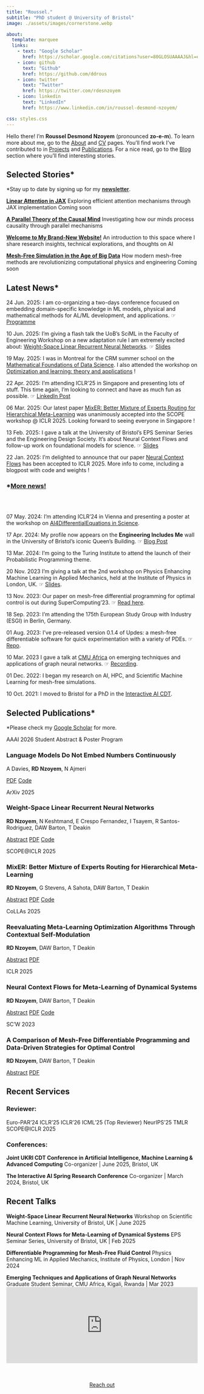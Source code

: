 ```yaml
---
title: "Roussel."
subtitle: "PhD student @ University of Bristol"
image: ./assets/images/cornerstone.webp

about:
  template: marquee
  links:
    - text: "Google Scholar"
      href: https://scholar.google.com/citations?user=80GLOSUAAAAJ&hl=en
    - icon: github
      text: "Github"
      href: https://github.com/ddrous
    - icon: twitter
      text: "Twitter"
      href: https://twitter.com/rdesnzoyem
    - icon: linkedin
      text: "LinkedIn"
      href: https://www.linkedin.com/in/roussel-desmond-nzoyem/

css: styles.css
---
```


<!--

ABOUT ME

-->

<section>
<p>
Hello there! I'm <strong>Roussel Desmond Nzoyem</strong> (pronounced <strong>zo-e-m</strong>). To learn more about me, go to the <a href="/about.qmd">About</a> and <a href="/cv.qmd">CV</a> pages. You'll find work I've contributed to in <a href="/projects.qmd">Projects</a> and <a href="/publications.qmd">Publications</a>. For a nice read, go to the <a href="/posts.qmd">Blog</a> section where you'll find interesting stories.
</p>
</section>



<section>
<h2><i class="fas fa-feather-alt"></i> Selected Stories*</h2>
<!-- <p style="margin-top: 2rem; font-size: 1.05em; color: #495057;"> -->
*Stay up to date by signing up for my <a href="/posts.qmd" style="font-weight: 600;">newsletter</a>.
<!-- </p> -->

<div class="story-compact">
<strong><i class="fas fa-code"></i> <a href="/posts/linear-attention-jax/index.qmd">Linear Attention in JAX</a></strong>
<span>Exploring efficient attention mechanisms through JAX implementation</span>
<span class="story-status">Coming soon</span>
</div>

<div class="story-compact">
<strong><i class="fas fa-brain"></i> <a href="/posts/parallel-mind-theory/index.qmd">A Parallel Theory of the Causal Mind</a></strong>
<span>Investigating how our minds process causality through parallel mechanisms</span>
</div>

<div class="story-compact">
<strong><i class="fas fa-rocket"></i> <a href="/posts/welcome/index.qmd">Welcome to My Brand-New Website!</a></strong>
<span>An introduction to this space where I share research insights, technical explorations, and thoughts on AI</span>
</div>

<div class="story-compact">
<strong><i class="fas fa-project-diagram"></i> <a href="/posts/mesh-free-simulation/index.qmd">Mesh-Free Simulation in the Age of Big Data</a></strong>
<span>How modern mesh-free methods are revolutionizing computational physics and engineering</span>
<span class="story-status">Coming soon</span>
</div>
</section>

<!--

NEWS

-->

<section>
<h2><i class="fas fa-bullhorn"></i> Latest News*</h2>
<div class="news-item">
<span class="news-date">24 Jun. 2025:</span> I am co-organizing a two-days conference focused on embedding domain-specific knowledge in ML models, physical and mathematical methods for AL/ML development, and applications. ☞ <a href="https://cdt-aimlac.org/cdt-conference2025.html" class="external" target="_blank">Programme</a>
</div>
<div class="news-item">
<span class="news-date">10 Jun. 2025:</span> I'm giving a flash talk the UoB's SciML in the Faculty of Engineering Workshop on a new adaptation rule I am extremely excited about: <a href="https://arxiv.org/abs/2506.01153" class="external" target="_blank">Weight-Space Linear Recurrent Neural Networks</a>. ☞ <a href="https://drive.google.com/file/d/1I2VI_c3pV2xdjeHcSQo4FiyugjY7BIKV/view?usp=sharing" class="external" target="_blank">Slides</a>
</div>
<div class="news-item">
<span class="news-date">19 May. 2025:</span> I was in Montreal for the CRM summer school on the <a href="https://www.crmath.ca/en/activities/#/type/activity/id/3993" class="external" target="_blank">Mathematical Foundations of Data Science</a>. I also attended the workshop on <a href="https://www.crmath.ca/en/activities/#/type/activity/id/3994" class="external" target="_blank">Optimization and learning: theory and applications</a> !
</div>
<div class="news-item">
<span class="news-date">22 Apr. 2025:</span> I'm attending ICLR'25 in Singapore and presenting lots of stuff. This time again, I'm looking to connect and have as much fun as possible. ☞ <a href="https://www.linkedin.com/posts/roussel-desmond-nzoyem_iclr2025-ncf-mixer-activity-7318565522189537280-rQEm?utm_source=share&utm_medium=member_desktop&rcm=ACoAAB61F7IBWaLUUAnVeGDAWO94NrKSMXnAWu4" class="external" target="_blank">LinkedIn Post</a>
</div>
<div class="news-item">
<span class="news-date">06 Mar. 2025:</span> Our latest paper <a href="https://openreview.net/forum?id=NteuHm0UXw" class="external" target="_blank">MixER: Better Mixture of Experts Routing for Hierarchical Meta-Learning</a> was unanimously accepted into the SCOPE workshop @ ICLR 2025. Looking forward to seeing everyone in Singapore !
</div>
<div class="news-item">
<span class="news-date">13 Feb. 2025:</span> I gave a talk at the University of Bristol's EPS Seminar Series and the Engineering Design Society. It's about Neural Context Flows and follow-up work on foundational models for science. ☞ <a href="https://docs.google.com/presentation/d/1bJjbbQAohUw3EmT_N7iTpv5UY-wUvfAN/edit?usp=sharing&ouid=107359549014130993105&rtpof=true&sd=true" class="external" target="_blank">Slides</a>
</div>
<div class="news-item">
<span class="news-date">22 Jan. 2025:</span> I'm delighted to announce that our paper <a href="https://openreview.net/forum?id=8vzMLo8LDN" class="external" target="_blank">Neural Context Flows</a> has been accepted to ICLR 2025. More info to come, including a blogpost with code and weights !
</div>

<a data-bs-toggle="collapse" data-bs-target="#collapseExample" aria-expanded="false" aria-controls="collapseExample">
<span role="button"><h3>*<u>More news!</u></h3></span>
</a>

<div class="collapse" id="collapseExample" style="margin-bottom:1rem;">
<div class="card card-body" style="padding-bottom: 0 !important; margin-bottom: 0 !important;padding-top:2rem;">
<!-- Collapsed news items go here -->
<div class="news-item">
<span class="news-date">07 May. 2024:</span> I'm attending ICLR'24 in Vienna and presenting a poster at the workshop on <a href="https://ai4diffeqtnsinsci.github.io" class="external" target="_blank">AI4DifferentialEquations in Science</a>.
</div>
<div class="news-item">
<span class="news-date">17 Apr. 2024:</span> My profile now appears on the <strong>Engineering Includes Me</strong> wall in the University of Bristol's iconic Queen's Building. ☞ <a href="https://engineering.blogs.bristol.ac.uk/engineering-includes-me-roussel-desmond-nzoyem/" class="external" target="_blank">Blog Post</a>
</div>
<div class="news-item">
<span class="news-date">13 Mar. 2024:</span> I'm going to the Turing Institute to attend the launch of their Probabilistic Programming theme.
</div>
<div class="news-item">
<span class="news-date">20 Nov. 2023</span> I'm giving a talk at the 2nd workshop on Physics Enhancing Machine Learning in Applied Mechanics, held at the Institute of Physics in London, UK. ☞ <a href="https://drive.google.com/file/d/1DM1rC5qns4UA-MuWNPema72sYnKwcEw7/view?usp=sharing" class="external" target="_blank">Slides</a>.
</div>
<div class="news-item">
<span class="news-date">13 Nov. 2023:</span> Our paper on mesh-free differential programming for optimal control is out during SuperComputing'23. ☞ <a href="https://dl.acm.org/doi/10.1145/3624062.3626078" class="external" target="_blank">Read here</a>.
</div>
<div class="news-item">
<span class="news-date">18 Sep. 2023:</span> I'm attending the 175th European Study Group with Industry (ESGI) in Berlin, Germany.
</div>
<div class="news-item">
<span class="news-date">01 Aug. 2023:</span> I've pre-released version 0.1.4 of Updes: a mesh-free differentiable software for quick experimentation with a variety of PDEs. ☞ <a href="https://github.com/ddrous/Updec" class="external" target="_blank">Repo</a>.
</div>
<div class="news-item">
<span class="news-date">10 Mar. 2023</span> I gave a talk at <a href="https://www.africa.engineering.cmu.edu" class="external" target="_blank">CMU Africa</a> on emerging techniques and applications of graph neural networks. ☞ <a href="https://youtu.be/ahG-LG0ABRQ" class="external" target="_blank">Recording</a>.
</div>
<div class="news-item">
<span class="news-date">01 Dec. 2022:</span> I began my research on AI, HPC, and Scientific Machine Learning for mesh-free simulations.
</div>
<div class="news-item">
<span class="news-date">10 Oct. 2021:</span> I moved to Bristol for a PhD in the <a href="https://www.bristol.ac.uk/cdt/interactive-ai/" class="external" target="_blank">Interactive AI CDT</a>.
</div>
</div>
</div>
</section>



<!--

SELECTED PUBLICATIONS

-->

<section>
<h2><i class="fas fa-book-open"></i> Selected Publications*</h2>
<!-- <p class="note"> -->
<!-- </p> -->

<div class="publications-list">
*Please check my <a href="https://scholar.google.com/citations?user=80GLOSUAAAAJ&hl=en">Google Scholar</a> for more.

<div class="pub-item">
<div style="margin-top: 0.2rem;">
<span class="venue-badge venue-aaai">AAAI 2026 Student Abstract & Poster Program</span>
</div>
<div class="pub-content">
<h3 class="pub-title">Language Models Do Not Embed Numbers Continuously</h3>
<p class="pub-authors">A Davies, **RD Nzoyem**, N Ajmeri</p>
<div class="pub-links">
<!-- <a href="publications/nzoyem2025weightspace.qmd" class="pub-link">Abstract</a> -->
<a href="https://arxiv.org/pdf/2510.08009?" class="pub-link" target="_blank">PDF</a>
<a href="#" class="pub-link">Code</a>
</div>
</div>
</div>

<div class="pub-item">
<div style="margin-top: 0.2rem;">
<span class="venue-badge venue-arxiv">ArXiv 2025</span>
</div>
<div class="pub-content">
<h3 class="pub-title">Weight-Space Linear Recurrent Neural Networks</h3>
<p class="pub-authors">**RD Nzoyem**, N Keshtmand, E Crespo Fernandez, I Tsayem, R Santos-Rodriguez, DAW Barton, T Deakin</p>
<div class="pub-links">
<a href="publications/nzoyem2025weightspace.qmd" class="pub-link">Abstract</a>
<a href="https://arxiv.org/abs/2506.01153" class="pub-link" target="_blank">PDF</a>
<a href="#" class="pub-link">Code</a>
</div>
</div>
</div>

<div class="pub-item">
<div style="margin-top: 0.2rem;">
<span class="venue-badge venue-iclr">SCOPE@ICLR 2025</span>
</div>
<div class="pub-content">
<h3 class="pub-title">MixER: Better Mixture of Experts Routing for Hierarchical Meta-Learning</h3>
<p class="pub-authors">**RD Nzoyem**, G Stevens, A Sahota, DAW Barton, T Deakin</p>
<div class="pub-links">
<a href="publications/nzoyem2025foundational.qmd" class="pub-link">Abstract</a>
<a href="https://openreview.net/forum?id=NteuHm0UXw" class="pub-link" target="_blank">PDF</a>
<a href="#" class="pub-link">Code</a>
</div>
</div>
</div>

<div class="pub-item">
<div style="margin-top: 0.2rem;">
<span class="venue-badge venue-collas">CoLLAs 2025</span>
</div>
<div class="pub-content">
<h3 class="pub-title">Reevaluating Meta-Learning Optimization Algorithms Through Contextual Self-Modulation</h3>
<p class="pub-authors">**RD Nzoyem**, DAW Barton, T Deakin</p>
<div class="pub-links">
<a href="publications/nzoyem2025reevaluating.qmd" class="pub-link">Abstract</a>
<a href="https://arxiv.org/abs/2410.01655" class="pub-link">PDF</a>
</div>
</div>
</div>

<div class="pub-item">
<div style="margin-top: 0.2rem;">
<span class="venue-badge venue-iclr">ICLR 2025</span>
</div>
<div class="pub-content">
<h3 class="pub-title">Neural Context Flows for Meta-Learning of Dynamical Systems</h3>
<p class="pub-authors">**RD Nzoyem**, DAW Barton, T Deakin</p>
<div class="pub-links">
<a href="publications/nzoyem2025neural.qmd" class="pub-link">Abstract</a>
<a href="https://openreview.net/forum?id=8vzMLo8LDN" class="pub-link" target="_blank">PDF</a>
<a href="#" class="pub-link">Code</a>
</div>
</div>
</div>

<div class="pub-item">
<div style="margin-top: 0.2rem;">
<span class="venue-badge venue-scw">SC'W 2023</span>
</div>
<div class="pub-content">
<h3 class="pub-title">A Comparison of Mesh-Free Differentiable Programming and Data-Driven Strategies for Optimal Control</h3>
<p class="pub-authors">**RD Nzoyem**, DAW Barton, T Deakin</B/p>
<div class="pub-links">
<a href="publications/nzoyem2023comparison.qmd" class="pub-link">Abstract</a>
<a href="https://dl.acm.org/doi/10.1145/3624062.3626078" class="pub-link" target="_blank">PDF</a>
</div>
</div>
</div>
</div>
</section>

<!--

SERVICES

-->

<section>
<h2><i class="fas fa-tasks"></i> Recent Services</h2>
<h3>Reviewer: </h3>
<div class="service-pills">
<span class="service-pill">Euro-PAR'24</span>
<span class="service-pill">ICLR'25</span>
<span class="service-pill">ICLR'26</span>
<span class="service-pill">ICML'25 (Top Reviewer)</span>
<span class="service-pill">NeurIPS'25</span>
<span class="service-pill">TMLR</span>
<span class="service-pill">SCOPE@ICLR 2025</span>
</div>

<h3>Conferences:</h3>

<div class="talk-compact">
<strong>Joint UKRI CDT Conference in Artificial Intelligence, Machine Learning & Advanced Computing</strong>
<span>Co-organizer | June 2025, Bristol, UK</span>
</div>

<div class="talk-compact">
<strong>The Interactive AI Spring Research Conference</strong>
<span>Co-organizer | March 2024, Bristol, UK</span>
</div>
</section>

<!--

TALKS

-->

<section>
<h2><i class="fas fa-microphone-alt"></i> Recent Talks</h2>

<div class="talk-compact">
<strong>Weight-Space Linear Recurrent Neural Networks</strong>
<span>Workshop on Scientific Machine Learning, University of Bristol, UK | June 2025</span>
</div>

<div class="talk-compact">
<strong>Neural Context Flows for Meta-Learning of Dynamical Systems</strong>
<span>EPS Seminar Series, University of Bristol, UK | Feb 2025</span>
</div>

<div class="talk-compact">
<strong>Differentiable Programming for Mesh-Free Fluid Control</strong>
<span>Physics Enhancing ML in Applied Mechanics, Institute of Physics, London | Nov 2024</span>
</div>

<div class="talk-compact talk-with-video">
<strong>Emerging Techniques and Applications of Graph Neural Networks</strong>
<span>Graduate Student Seminar, CMU Africa, Kigali, Rwanda | Mar 2023</span>
<div class="talk-video">
<iframe width="100%" height="200" src="https://www.youtube.com/embed/ahG-LG0ABRQ" title="YouTube video player" frameborder="0" allow="accelerometer; autoplay; clipboard-write; encrypted-media; gyroscope; picture-in-picture; web-share" allowfullscreen></iframe>
</div>
</div>
</section>

<!--

CONTACT

-->

<section style="text-align: center; margin-top: 3rem;">
<a href="about.qmd#contact-me" class="btn btn-primary btn-lg">
Reach out <i class="fas fa-comment-dots"></i>
</a>
</section>